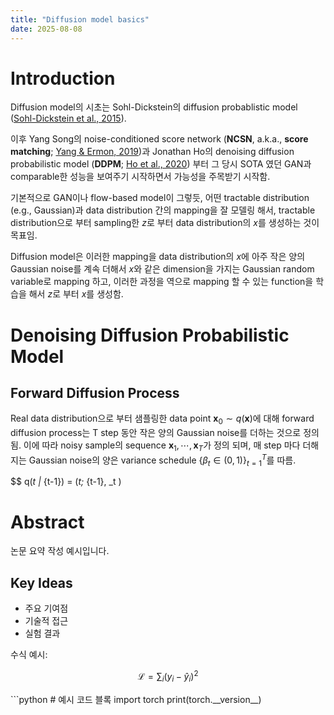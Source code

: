 ```yaml
---
title: "Diffusion model basics"
date: 2025-08-08
---
```


# Introduction

Diffusion model의 시초는 Sohl-Dickstein의 diffusion probablistic model ([Sohl-Dickstein et al., 2015](https://arxiv.org/abs/1503.03585)).

이후 Yang Song의 noise-conditioned score network (**NCSN**, a.k.a., **score matching**; [Yang & Ermon, 2019](https://arxiv.org/abs/1907.05600))과 Jonathan Ho의 denoising diffusion probabilistic model (**DDPM**; [Ho et al., 2020](https://arxiv.org/abs/2006.11239)) 부터 그 당시 SOTA 였던 GAN과 comparable한 성능을 보여주기 시작하면서 가능성을 주목받기 시작함.

기본적으로 GAN이나 flow-based model이 그렇듯, 어떤 tractable distribution (e.g., Gaussian)과 data distribution 간의 mapping을 잘 모델링 해서, tractable distribution으로 부터 sampling한 $z$로 부터 data distribution의 $x$를 생성하는 것이 목표임.

Diffusion model은 이러한 mapping을 data distribution의 $x$에 아주 작은 양의 Gaussian noise를 계속 더해서 $x$와 같은 dimension을 가지는 Gaussian random variable로 mapping 하고, 이러한 과정을 역으로 mapping 할 수 있는 function을 학습을 해서 $z$로 부터 $x$를 생성함.

# Denoising Diffusion Probabilistic Model

## Forward Diffusion Process

Real data distribution으로 부터 샘플링한 data point $\mathbf{x}_0 \sim q(\mathbf{x})$에 대해 forward diffusion process는 T step 동안 작은 양의 Gaussian noise를 더하는 것으로 정의 됨. 이에 따라 noisy sample의 sequence $\mathbf{x}_1, \cdots, \mathbf{x}_T$가 정의 되며, 매 step 마다 더해지는 Gaussian noise의 양은 variance schedule $\{\beta_t \in (0, 1) \}_{t=1}^T$를 따름.

$$ q(\mathbf{x}_t | \mathbf{x}_{t-1}) = \mathcal{N}(\mathbf{x}_t; \sqrt{1-\beta_t} \mathbf{x}_{t-1}, \beta_t \mathbf{I})


# Abstract
논문 요약 작성 예시입니다.

## Key Ideas
- 주요 기여점
- 기술적 접근
- 실험 결과

수식 예시:

$$
\mathcal{L} = \sum_i (y_i - \hat{y}_i)^2
$$

```python
# 예시 코드 블록
import torch
print(torch.__version__)
